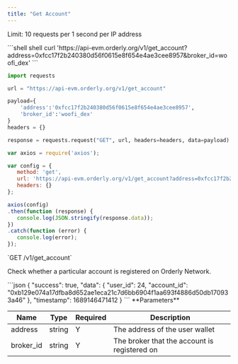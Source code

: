 ```yaml
---
title: "Get Account"
---
```

Limit: 10 requests per 1 second per IP address


<RequestExample>
```shell shell
curl 'https://api-evm.orderly.org/v1/get_account?address=0xfcc17f2b240380d56f0615e8f654e4ae3cee8957&broker_id=woofi_dex'
```

```python python
import requests

url = "https://api-evm.orderly.org/v1/get_account"

payload={
    'address':'0xfcc17f2b240380d56f0615e8f654e4ae3cee8957',
    'broker_id':'woofi_dex'
}
headers = {}

response = requests.request("GET", url, headers=headers, data=payload)
```
```javascript javascript
var axios = require('axios');

var config = {
   method: 'get',
   url: 'https://api-evm.orderly.org/v1/get_account?address=0xfcc17f2b240380d56f0615e8f654e4ae3cee8957&brokerId=woofi_dex',
   headers: {}
};

axios(config)
.then(function (response) {
   console.log(JSON.stringify(response.data));
})
.catch(function (error) {
   console.log(error);
});
```
</RequestExample>
`GET /v1/get_account`

Check whether a particular account is registered on Orderly Network.

<ResponseExample>
```json
{
    "success": true,
    "data": {
        "user_id": 24,
        "account_id": "0xb129e074a17dfba8d652ae1eca21c7d6bb6904f1aa693f4886d50db170933a46"
    },
    "timestamp": 1689146471412
}
```
</ResponseExample>
**Parameters**

| Name     | Type   | Required | Description                                  |
|----------|--------|----------|----------------------------------------------|
| address  | string | Y        | The address of the user wallet               |
| broker_id | string | Y        | The broker that the account is registered on |